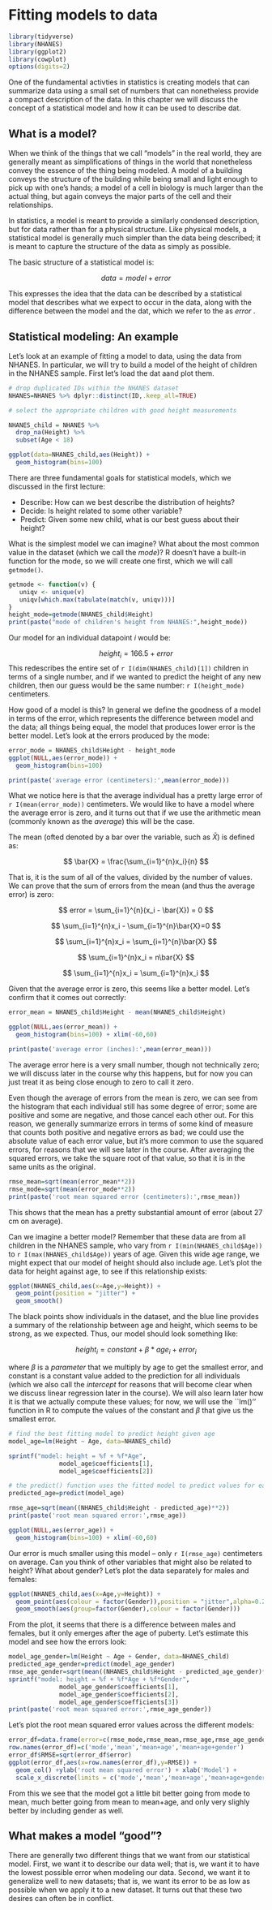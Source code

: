 # Fitting models to data

```{r}
library(tidyverse)
library(NHANES)
library(ggplot2)
library(cowplot)
options(digits=2)

```

One of the fundamental activties in statistics is creating models that can summarize data using a small set of numbers that can nonetheless provide a compact description of the data.  In this chapter we will discuss the concept of a statistical model and how it can be used to describe dat.

## What is a model?

When we think of the things that we call "models" in the real world, they are generally meant as simplifications of things in the world that nonetheless convey the essence of the thing being modeled. A model of a building conveys the structure of the building while being small and light enough to pick up with one's hands; a model of a cell in biology is much larger than the actual thing, but again conveys the major parts of the cell and their relationships.  

In statistics, a model is meant to provide a similarly condensed description, but for data rather than for a physical structure.  Like physical models, a statistical model is generally much simpler than the data being described; it is meant to capture the structure of the data as simply as possible.

The basic structure of a statistical model is:

$$
data = model + error
$$

This expresses the idea that the data can be described by a statistical model that describes what we expect to occur in the data, along with the difference between the model and the dat, which we refer to the as *error* . 

## Statistical modeling: An example

Let's look at an example of fitting a model to data, using the data from NHANES.  In particular, we will try to build a model of the height of children in the NHANES sample. First let's load the dat aand plot them.

```{r}

# drop duplicated IDs within the NHANES dataset
NHANES=NHANES %>% dplyr::distinct(ID,.keep_all=TRUE)

# select the appropriate children with good height measurements

NHANES_child = NHANES %>%
  drop_na(Height) %>%
  subset(Age < 18)

ggplot(data=NHANES_child,aes(Height)) + 
  geom_histogram(bins=100)


```

There are three fundamental goals for statistical models, which we discussed in the first lecture:

* Describe: How can we best describe the distribution of heights?
* Decide: Is height related to some other variable?
* Predict: Given some new child, what is our best guess about their height?

What is the simplest model we can imagine?  What about the most common value in the dataset (which we call the *mode*)?  R doesn't have a built-in function for the mode, so we will create one first, which we will call ``getmode()``.

```{r}
getmode <- function(v) {
   uniqv <- unique(v)
   uniqv[which.max(tabulate(match(v, uniqv)))]
}
height_mode=getmode(NHANES_child$Height)
print(paste("mode of children's height from NHANES:",height_mode))
```

Our model for an individual datapoint $i$ would be:

$$
height_i = 166.5 + error
$$
This redescribes the entire set of `r I(dim(NHANES_child)[1])` children in terms of a single number, and if we wanted to predict the height of any new children, then our guess would be the same number: `r I(height_mode)` centimeters.  

How good of a model is this?  In general we define the goodness of a model in terms of the error, which represents the difference between model and the data; all things being equal, the model that produces lower error is the better model.  Let's look at the errors produced by the mode:

```{r}
error_mode = NHANES_child$Height - height_mode
ggplot(NULL,aes(error_mode)) + 
  geom_histogram(bins=100)

print(paste('average error (centimeters):',mean(error_mode)))


```

What we notice here is that the average individual has a pretty large error of `r I(mean(error_mode))` centimeters. We would like to have a model where the average error is zero, and it turns out that if we use the arithmetic mean (commonly known as the *average*) this will be the case. 

The mean (ofted denoted by a bar over the variable, such as $\bar{X}$) is defined as:

$$
\bar{X} = \frac{\sum_{i=1}^{n}x_i}{n}
$$

That is, it is the sum of all of the values, divided by the number of values. We can prove that the sum of errors from the mean (and thus the average error) is zero:

$$
error = \sum_{i=1}^{n}(x_i - \bar{X}) = 0
$$


$$
\sum_{i=1}^{n}x_i - \sum_{i=1}^{n}\bar{X}=0
$$

$$
\sum_{i=1}^{n}x_i = \sum_{i=1}^{n}\bar{X}
$$

$$
\sum_{i=1}^{n}x_i = n\bar{X}
$$

$$
\sum_{i=1}^{n}x_i = \sum_{i=1}^{n}x_i
$$

Given that the average error is zero, this seems like a better model.  Let's confirm that it comes out correctly:

```{r}
error_mean = NHANES_child$Height - mean(NHANES_child$Height)

ggplot(NULL,aes(error_mean)) + 
  geom_histogram(bins=100) + xlim(-60,60)

print(paste('average error (inches):',mean(error_mean)))


```


The average error here is a very small number, though not technically zero; we will discuss later in the course why this happens, but for now you can just treat it as being close enough to zero to call it zero.


Even though the average of errors from the mean is zero, we can see from the histogram that each individual still has some degree of error; some are positive and some are negative, and those cancel each other out.  For this reason, we generally summarize errors in terms of some kind of measure that counts both positive and negative errors as bad; we could use the absolute value of each error value, but it's more common to use the squared errors, for reasons that we will see later in the course.  After averaging the squared errors, we take the square root of that value, so that it is in the same units as the original.

```{r}
rmse_mean=sqrt(mean(error_mean**2))
rmse_mode=sqrt(mean(error_mode**2))
print(paste('root mean squared error (centimeters):',rmse_mean)) 

```

This shows that the mean has a pretty substantial amount of error (about 27 cm on average). 

Can we imagine a better model? Remember that these data are from all children in the NHANES sample, who vary from `r I(min(NHANES_child$Age))` to `r I(max(NHANES_child$Age))` years of age.  Given this wide age range, we might expect that our model of height should also include age.  Let's plot the data for height against age, to see if this relationship exists:

```{r}
ggplot(NHANES_child,aes(x=Age,y=Height)) +
  geom_point(position = "jitter") +
  geom_smooth()

```

The black points show individuals in the dataset, and the blue line provides a summary of the relationship between age and height, which seems to be strong, as we expected.  Thus, our model should look something like:

$$
height_i = constant + \beta * age_i + error_i
$$

where $\beta$ is a *parameter* that we multiply by age to get the smallest error, and constant is a constant value added to the prediction for all individuals (which we also call the *intercept* for reasons that will become clear when we discuss linear regression later in the course).  We will also learn later how it is that we actually compute these values; for now, we will use the ``lm()'' function in R to compute the values of the constant and $\beta$ that give us the smallest error.


```{r}

# find the best fitting model to predict height given age
model_age=lm(Height ~ Age, data=NHANES_child)

sprintf("model: height = %f + %f*Age",
              model_age$coefficients[1],
              model_age$coefficients[2])

# the predict() function uses the fitted model to predict values for each person
predicted_age=predict(model_age)

rmse_age=sqrt(mean((NHANES_child$Height - predicted_age)**2))
print(paste('root mean squared error:',rmse_age))

ggplot(NULL,aes(error_age)) + 
  geom_histogram(bins=100) + xlim(-60,60)

```

Our error is much smaller using this model -- only `r I(rmse_age)` centimeters on average.  Can you think of other variables that might also be related to height?  What about gender?  Let's plot the data separately for males and females:

```{r}
ggplot(NHANES_child,aes(x=Age,y=Height)) +
  geom_point(aes(colour = factor(Gender)),position = "jitter",alpha=0.2) +
  geom_smooth(aes(group=factor(Gender),colour = factor(Gender)))

```

From the plot, it seems that there is a difference between males and females, but it only emerges after the age of puberty.  Let's estimate this model and see how the errors look:

```{r}

model_age_gender=lm(Height ~ Age + Gender, data=NHANES_child)
predicted_age_gender=predict(model_age_gender)
rmse_age_gender=sqrt(mean((NHANES_child$Height - predicted_age_gender)**2))
sprintf("model: height = %f + %f*Age + %f*Gender",
              model_age_gender$coefficients[1],
              model_age_gender$coefficients[2],
              model_age_gender$coefficients[3])
print(paste('root mean squared error:',rmse_age_gender))


```

Let's plot the root mean squared error values across the different models:

```{r}
error_df=data.frame(error=c(rmse_mode,rmse_mean,rmse_age,rmse_age_gender))
row.names(error_df)=c('mode','mean','mean+age','mean+age+gender')
error_df$RMSE=sqrt(error_df$error)
ggplot(error_df,aes(x=row.names(error_df),y=RMSE)) + 
  geom_col() +ylab('root mean squared error') + xlab('Model') +
  scale_x_discrete(limits = c('mode','mean','mean+age','mean+age+gender'))
```

From this we see that the model got a little bit better going from mode to mean, much better going from mean to mean+age, and only very slighly better by including gender as well.

## What makes a model "good"?

There are generally two different things that we want from our statistical model. First, we want it to describe our data well; that is, we want it to have the lowest possible error when modeling our data.  Second, we want it to generalize well to new datasets; that is, we want its error to be as low as possible when we apply it to a new dataset.  It turns out that these two desires can often be in conflict.




